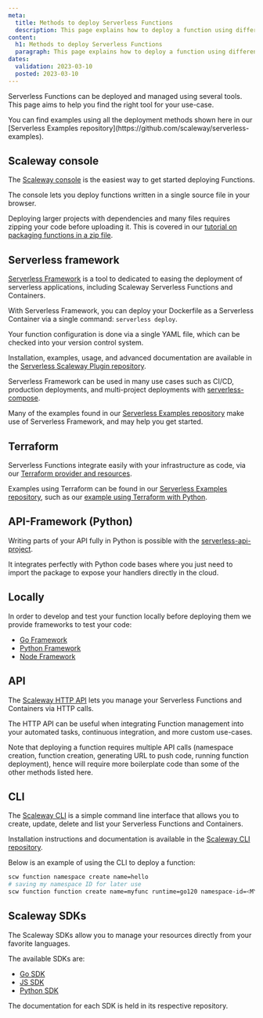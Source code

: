 ```yaml
---
meta:
  title: Methods to deploy Serverless Functions
  description: This page explains how to deploy a function using different tools
content:
  h1: Methods to deploy Serverless Functions
  paragraph: This page explains how to deploy a function using different tools
dates:
  validation: 2023-03-10
  posted: 2023-03-10
---
```


Serverless Functions can be deployed and managed using several tools. This page aims to help you find the right tool for your use-case.

<Message type="tip">
  You can find examples using all the deployment methods shown here in our [Serverless Examples repository](https://github.com/scaleway/serverless-examples).
</Message>

## Scaleway console

The [Scaleway console](https://console.scaleway.com/) is the easiest way to get started deploying Functions.

The console lets you deploy functions written in a single source file in your browser.

Deploying larger projects with dependencies and many files requires zipping your code before uploading it. This is covered in our [tutorial on packaging functions in a zip file](/serverless/functions/how-to/package-function-dependencies-in-zip/).

## Serverless framework

[Serverless Framework](https://www.serverless.com/) is a tool to dedicated to easing the deployment of serverless applications, including Scaleway Serverless Functions and Containers.

With Serverless Framework, you can deploy your Dockerfile as a Serverless Container via a single command: `serverless deploy`.

Your function configuration is done via a single YAML file, which can be checked into your version control system.

Installation, examples, usage, and advanced documentation are available in the [Serverless Scaleway Plugin repository](https://github.com/scaleway/serverless-scaleway-functions).

Serverless Framework can be used in many use cases such as CI/CD, production deployments, and multi-project deployments with [serverless-compose](https://www.serverless.com/framework/docs/guides/compose).

Many of the examples found in our [Serverless Examples repository](https://github.com/scaleway/serverless-examples) make use of Serverless Framework, and may help you get started.

## Terraform

Serverless Functions integrate easily with your infrastructure as code, via our [Terraform provider and resources](https://registry.terraform.io/providers/scaleway/scaleway/latest/docs/resources/container).

Examples using Terraform can be found in our [Serverless Examples repository](https://github.com/scaleway/serverless-examples), such as our [example using Terraform with Python](https://github.com/scaleway/serverless-examples/tree/main/functions/terraform-python-example).

## API-Framework (Python)

Writing parts of your API fully in Python is possible with the [serverless-api-project](https://github.com/scaleway/serverless-api-project).

It integrates perfectly with Python code bases where you just need to import the package to
expose your handlers directly in the cloud.

## Locally

In order to develop and test your function locally before deploying them we provide frameworks to test your code:
- [Go Framework](https://github.com/scaleway/serverless-functions-go)
- [Python Framework](https://github.com/scaleway/serverless-functions-python)
- [Node Framework](https://github.com/scaleway/serverless-functions-node)

## API

The [Scaleway HTTP API](https://www.scaleway.com/en/developers/api/) lets you manage your Serverless Functions and Containers via HTTP calls.

The HTTP API can be useful when integrating Function management into your automated tasks, continuous integration, and more custom use-cases.

Note that deploying a function requires multiple API calls (namespace creation, function creation, generating URL to push code, running function deployment), hence will require more boilerplate code than some of the other methods listed here.

## CLI

The [Scaleway CLI](https://github.com/scaleway/scaleway-cli) is a simple command line interface that allows you to create, update, delete and list your Serverless Functions and Containers.

Installation instructions and documentation is available in the [Scaleway CLI repository](https://github.com/scaleway/scaleway-cli).

Below is an example of using the CLI to deploy a function:

```sh
scw function namespace create name=hello
# saving my namespace ID for later use
scw function function create name=myfunc runtime=go120 namespace-id=<MY-NAMESPACE-ID>
```

## Scaleway SDKs

The Scaleway SDKs allow you to manage your resources directly from your favorite languages.

The available SDKs are:

- [Go SDK](https://github.com/scaleway/scaleway-sdk-go)
- [JS SDK](https://github.com/scaleway/scaleway-sdk-js)
- [Python SDK](https://github.com/scaleway/scaleway-sdk-python)

The documentation for each SDK is held in its respective repository.

